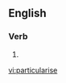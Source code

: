 ==English==

===Verb===
{{en-verb|particularis|ing}}

# {{alternative spelling of|[[particularize]]}}

[[vi:particularise]]